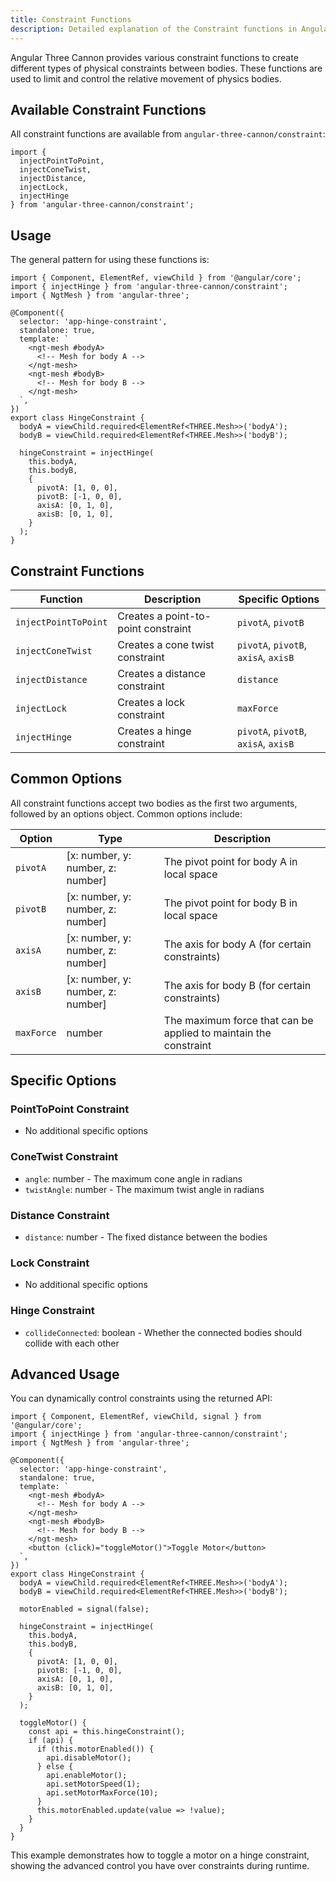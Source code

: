 ```yaml
---
title: Constraint Functions
description: Detailed explanation of the Constraint functions in Angular Three Cannon
---
```


Angular Three Cannon provides various constraint functions to create different types of physical constraints between bodies. These functions are used to limit and control the relative movement of physics bodies.

## Available Constraint Functions

All constraint functions are available from `angular-three-cannon/constraint`:

```angular-ts
import {
  injectPointToPoint,
  injectConeTwist,
  injectDistance,
  injectLock,
  injectHinge
} from 'angular-three-cannon/constraint';
```

## Usage

The general pattern for using these functions is:

```angular-ts
import { Component, ElementRef, viewChild } from '@angular/core';
import { injectHinge } from 'angular-three-cannon/constraint';
import { NgtMesh } from 'angular-three';

@Component({
  selector: 'app-hinge-constraint',
  standalone: true,
  template: `
    <ngt-mesh #bodyA>
      <!-- Mesh for body A -->
    </ngt-mesh>
    <ngt-mesh #bodyB>
      <!-- Mesh for body B -->
    </ngt-mesh>
  `,
})
export class HingeConstraint {
  bodyA = viewChild.required<ElementRef<THREE.Mesh>>('bodyA');
  bodyB = viewChild.required<ElementRef<THREE.Mesh>>('bodyB');

  hingeConstraint = injectHinge(
    this.bodyA,
    this.bodyB,
    {
      pivotA: [1, 0, 0],
      pivotB: [-1, 0, 0],
      axisA: [0, 1, 0],
      axisB: [0, 1, 0],
    }
  );
}
```

## Constraint Functions

| Function             | Description                         | Specific Options                     |
| -------------------- | ----------------------------------- | ------------------------------------ |
| `injectPointToPoint` | Creates a point-to-point constraint | `pivotA`, `pivotB`                   |
| `injectConeTwist`    | Creates a cone twist constraint     | `pivotA`, `pivotB`, `axisA`, `axisB` |
| `injectDistance`     | Creates a distance constraint       | `distance`                           |
| `injectLock`         | Creates a lock constraint           | `maxForce`                           |
| `injectHinge`        | Creates a hinge constraint          | `pivotA`, `pivotB`, `axisA`, `axisB` |

## Common Options

All constraint functions accept two bodies as the first two arguments, followed by an options object. Common options include:

| Option     | Type                              | Description                                                      |
| ---------- | --------------------------------- | ---------------------------------------------------------------- |
| `pivotA`   | [x: number, y: number, z: number] | The pivot point for body A in local space                        |
| `pivotB`   | [x: number, y: number, z: number] | The pivot point for body B in local space                        |
| `axisA`    | [x: number, y: number, z: number] | The axis for body A (for certain constraints)                    |
| `axisB`    | [x: number, y: number, z: number] | The axis for body B (for certain constraints)                    |
| `maxForce` | number                            | The maximum force that can be applied to maintain the constraint |

## Specific Options

### PointToPoint Constraint

- No additional specific options

### ConeTwist Constraint

- `angle`: number - The maximum cone angle in radians
- `twistAngle`: number - The maximum twist angle in radians

### Distance Constraint

- `distance`: number - The fixed distance between the bodies

### Lock Constraint

- No additional specific options

### Hinge Constraint

- `collideConnected`: boolean - Whether the connected bodies should collide with each other

## Advanced Usage

You can dynamically control constraints using the returned API:

```angular-ts
import { Component, ElementRef, viewChild, signal } from '@angular/core';
import { injectHinge } from 'angular-three-cannon/constraint';
import { NgtMesh } from 'angular-three';

@Component({
  selector: 'app-hinge-constraint',
  standalone: true,
  template: `
    <ngt-mesh #bodyA>
      <!-- Mesh for body A -->
    </ngt-mesh>
    <ngt-mesh #bodyB>
      <!-- Mesh for body B -->
    </ngt-mesh>
    <button (click)="toggleMotor()">Toggle Motor</button>
  `,
})
export class HingeConstraint {
  bodyA = viewChild.required<ElementRef<THREE.Mesh>>('bodyA');
  bodyB = viewChild.required<ElementRef<THREE.Mesh>>('bodyB');

  motorEnabled = signal(false);

  hingeConstraint = injectHinge(
    this.bodyA,
    this.bodyB,
    {
      pivotA: [1, 0, 0],
      pivotB: [-1, 0, 0],
      axisA: [0, 1, 0],
      axisB: [0, 1, 0],
    }
  );

  toggleMotor() {
    const api = this.hingeConstraint();
    if (api) {
      if (this.motorEnabled()) {
        api.disableMotor();
      } else {
        api.enableMotor();
        api.setMotorSpeed(1);
        api.setMotorMaxForce(10);
      }
      this.motorEnabled.update(value => !value);
    }
  }
}
```

This example demonstrates how to toggle a motor on a hinge constraint, showing the advanced control you have over constraints during runtime.
